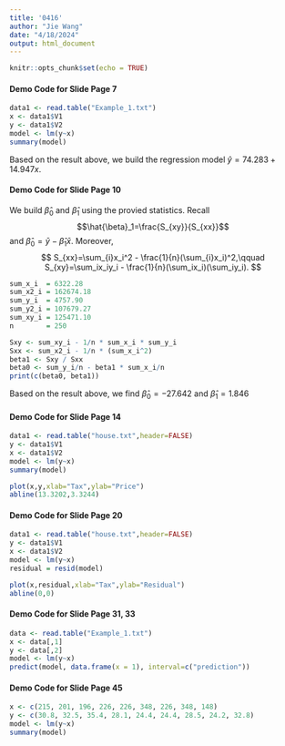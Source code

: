 ```yaml
---
title: '0416'
author: "Jie Wang"
date: "4/18/2024"
output: html_document
---
```


```r
knitr::opts_chunk$set(echo = TRUE)
```

#### Demo Code for Slide Page 7
```r
data1 <- read.table("Example_1.txt")
x <- data1$V1
y <- data1$V2
model <- lm(y~x)
summary(model)
```
Based on the result above, we build the regression model $\hat{y}=74.283 + 14.947x$.

#### Demo Code for Slide Page 10 
We build $\hat{\beta}_0$ and $\hat{\beta}_1$ using the provied statistics. Recall
$$\hat{\beta}_1=\frac{S_{xy}}{S_{xx}}$$ and $\hat{\beta}_0=\bar{y} - \hat{\beta}_1\bar{x}$. Moreover,
$$
S_{xx}=\sum_{i}x_i^2 - \frac{1}{n}(\sum_{i}x_i)^2,\qquad
S_{xy}=\sum_ix_iy_i - \frac{1}{n}(\sum_ix_i)(\sum_iy_i).
$$
```r
sum_x_i  = 6322.28
sum_x2_i = 162674.18
sum_y_i  = 4757.90
sum_y2_i = 107679.27
sum_xy_i = 125471.10
n        = 250

Sxy <- sum_xy_i - 1/n * sum_x_i * sum_y_i
Sxx <- sum_x2_i - 1/n * (sum_x_i^2)
beta1 <- Sxy / Sxx
beta0 <- sum_y_i/n - beta1 * sum_x_i/n
print(c(beta0, beta1))
```
Based on the result above, we find $\hat{\beta}_0=-27.642$ and $\hat{\beta}_1=1.846$

#### Demo Code for Slide Page 14
```r
data1 <- read.table("house.txt",header=FALSE)
y <- data1$V1
x <- data1$V2
model <- lm(y~x)
summary(model)

plot(x,y,xlab="Tax",ylab="Price")
abline(13.3202,3.3244)
```



#### Demo Code for Slide Page 20

```r
data1 <- read.table("house.txt",header=FALSE)
y <- data1$V1
x <- data1$V2
model <- lm(y~x)
residual = resid(model)

plot(x,residual,xlab="Tax",ylab="Residual")
abline(0,0)
```



#### Demo Code for Slide Page 31, 33

```r
data <- read.table("Example_1.txt")
x <- data[,1]
y <- data[,2]
model <- lm(y~x)
predict(model, data.frame(x = 1), interval=c("prediction"))

```



#### Demo Code for Slide Page 45

```r
x <- c(215, 201, 196, 226, 226, 348, 226, 348, 148)
y <- c(30.8, 32.5, 35.4, 28.1, 24.4, 24.4, 28.5, 24.2, 32.8)
model <- lm(y~x)
summary(model)
```







